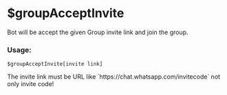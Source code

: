 
# $groupAcceptInvite

Bot will be accept the given Group invite link and join the group.

### Usage:

```plain
$groupAcceptInvite[invite link]
```

<Callout>
The invite link must be URL like `https://chat.whatsapp.com/invitecode` not only invite code!
</Callout>
